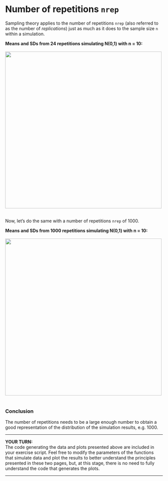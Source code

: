 # Number of repetitions `nrep`

Sampling theory applies to the number of repetitions `nrep` (also referred to as the number of *replications*) just as much as it does to the sample size `n` within a simulation.

**Means and SDs from 24 repetitions simulating N(0,1) with n = 10:**  
<br/>
<img src="../assets/musd-24-10-N01.png" width="500">  
<br/>

Now, let's do the same with a number of repetitions `nrep` of 1000.  

**Means and SDs from 1000 repetitions simulating N(0,1) with n = 10:**   
<br/>
<img src="../assets/1000hist10N01.png" width="500">  
<br/>


### Conclusion  

The number of repetitions needs to be a large enough number to obtain a good representation of the distribution of the simulation results, e.g. 1000. 

***

**YOUR TURN:**  
The code generating the data and plots presented above are included in your exercise script. Feel free to modify the parameters of the functions that simulate data and plot the results to better understand the principles presented in these two pages, but, at this stage, there is no need to fully understand the code that generates the plots.

***

